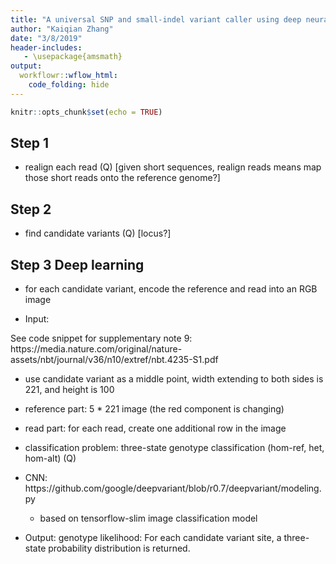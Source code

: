 ```yaml
---
title: "A universal SNP and small-indel variant caller using deep neural networks"
author: "Kaiqian Zhang"
date: "3/8/2019"
header-includes:
   - \usepackage{amsmath}
output: 
  workflowr::wflow_html:
    code_folding: hide
---
```


```r
knitr::opts_chunk$set(echo = TRUE)
```

## Step 1

- realign each read (Q) [given short sequences, realign reads means map those short reads onto the reference genome?]

## Step 2

- find candidate variants (Q) [locus?]

## Step 3 Deep learning

- for each candidate variant, encode the reference and read into an RGB image

- Input:

See code snippet for supplementary note 9: https://media.nature.com/original/nature-assets/nbt/journal/v36/n10/extref/nbt.4235-S1.pdf

  + use candidate variant as a middle point, width extending to both sides is 221, and height is 100 
  
  + reference part: 5 * 221 image (the red component is changing)
  
  + read part: for each read, create one additional row in the image
  
- classification problem: three-state genotype classification (hom-ref, het, hom-alt) (Q)

- CNN: https://github.com/google/deepvariant/blob/r0.7/deepvariant/modeling.py

  + based on tensorflow-slim image classification model
  
- Output: genotype likelihood: For each candidate variant site, a three-state probability distribution is returned. 








